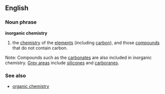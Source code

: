 ==English==
===Noun phrase===
'''inorganic chemistry'''
# the [[chemistry]] of the [[element]]s (including [[carbon]]), and those [[compound]]s that do not contain carbon.

Note: Compounds such as the [[carbonate]]s are also included in inorganic chemistry. [[Grey area]]s include [[silicone]]s and [[carborane]]s.
===See also===
*[[organic chemistry]]